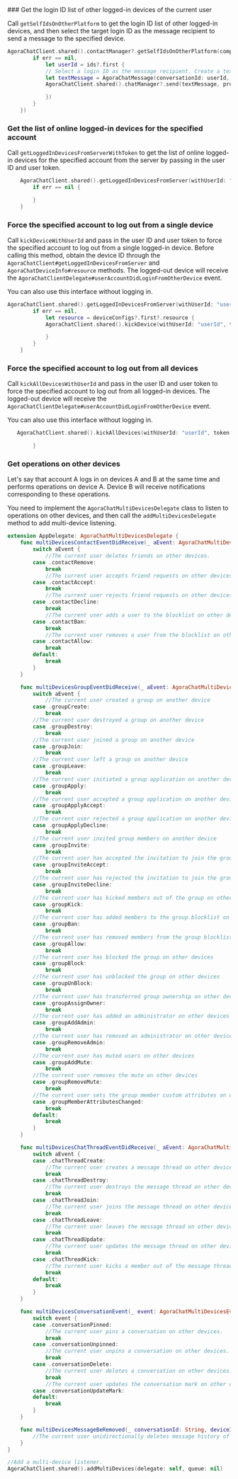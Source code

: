 <PlatformWrapper platform="ios">
### Get the login ID list of other logged-in devices of the current user

Call `getSelfIdsOnOtherPlatform` to get the login ID list of other logged-in devices, and then select the target login ID as the message recipient to send a message to the specified device.

```swift
AgoraChatClient.shared().contactManager?.getSelfIdsOnOtherPlatform(completion: { ids, err in
        if err == nil,
            let userId = ids?.first {
            // Select a login ID as the message recipient. Create a text message, content is the message text, conversationId passes the login ID as the message recipient.
            let textMessage = AgoraChatMessage(conversationId: userId, body: .text(content: "hello"), ext: nil)
            AgoraChatClient.shared().chatManager?.send(textMessage, progress: nil, completion: { msg, e in

            })
        }
    })
```

### Get the list of online logged-in devices for the specified account

Call `getLoggedInDevicesFromServerWithToken` to get the list of online logged-in devices for the specified account from the server by passing in the user ID and user token.

```swift
    AgoraChatClient.shared().getLoggedInDevicesFromServer(withUserId: "userId", token: "token") { deviceConfigs, err in
        if err == nil {

        }
    }
```

### Force the specified account to log out from a single device

Call `kickDeviceWithUserId` and pass in the user ID and user token to force the specified account to log out from a single logged-in device. Before calling this method, obtain the device ID through the `AgoraChatClient#getLoggedInDevicesFromServer` and `AgoraChatDeviceInfo#resource` methods. The logged-out device will receive the `AgoraChatClientDelegate#userAccountDidLoginFromOtherDevice` event.

<Admonition type="info" title="Note">You can also use this interface without logging in.</Admonition>

```swift
AgoraChatClient.shared().getLoggedInDevicesFromServer(withUserId: "userId", token: "token") { deviceConfigs, err in
        if err == nil,
            let resource = deviceConfigs?.first?.resource {
            AgoraChatClient.shared().kickDevice(withUserId: "userId", token: "token", resource: resource) { e in

            }
        }
    }
```

### Force the specified account to log out from all devices

Call `kickAllDevicesWithUserId` and pass in the user ID and user token to force the specified account to log out from all logged-in devices. The logged-out device will receive the `AgoraChatClientDelegate#userAccountDidLoginFromOtherDevice` event.

<Admonition type="info" title="Note">You can also use this interface without logging in.</Admonition>

```swift
   AgoraChatClient.shared().kickAllDevices(withUserId: "userId", token: "token") { err in

        }
```

### Get operations on other devices

Let's say that account A logs in on devices A and B at the same time and performs operations on device A. Device B will receive notifications corresponding to these operations.

You need to implement the `AgoraChatMultiDevicesDelegate` class to listen to operations on other devices, and then call the `addMultiDevicesDelegate` method to add multi-device listening.

```swift
extension AppDelegate: AgoraChatMultiDevicesDelegate {
    func multiDevicesContactEventDidReceive(_ aEvent: AgoraChatMultiDevicesEvent, username aUsername: String, ext aExt: String?) {
        switch aEvent {
            //The current user deletes friends on other devices.
        case .contactRemove:
            break
            //The current user accepts friend requests on other devices.
        case .contactAccept:
            break
            //The current user rejects friend requests on other devices.
        case .contactDecline:
            break
            //The current user adds a user to the blocklist on other devices.
        case .contactBan:
            break
            //The current user removes a user from the blocklist on other devices.
        case .contactAllow:
            break
        default:
            break
        }
    }

    func multiDevicesGroupEventDidReceive(_ aEvent: AgoraChatMultiDevicesEvent, groupId aGroupId: String, ext aExt: Any?) {
        switch aEvent {
            //The current user created a group on another device
        case .groupCreate:
            break
        //The current user destroyed a group on another device
        case .groupDestroy:
            break
        //The current user joined a group on another device
        case .groupJoin:
            break
        //The current user left a group on another device
        case .groupLeave:
            break
        //The current user initiated a group application on another device
        case .groupApply:
            break
        //The current user accepted a group application on another device
        case .groupApplyAccept:
            break
        //The current user rejected a group application on another device
        case .groupApplyDecline:
            break
        //The current user invited group members on another device
        case .groupInvite:
            break
        //The current user has accepted the invitation to join the group on other devices
        case .groupInviteAccept:
            break
        //The current user has rejected the invitation to join the group on other devices
        case .groupInviteDecline:
            break
        //The current user has kicked members out of the group on other devices
        case .groupKick:
            break
        //The current user has added members to the group blocklist on other devices
        case .groupBan:
            break
        //The current user has removed members from the group blocklist on other devices
        case .groupAllow:
            break
        //The current user has blocked the group on other devices
        case .groupBlock:
            break
        //The current user has unblocked the group on other devices
        case .groupUnBlock:
            break
        //The current user has transferred group ownership on other devices
        case .groupAssignOwner:
            break
        //The current user has added an administrator on other devices
        case .groupAddAdmin:
            break
        //The current user has removed an administrator on other devices
        case .groupRemoveAdmin:
            break
        //The current user has muted users on other devices
        case .groupAddMute:
            break
        //The current user removes the mute on other devices
        case .groupRemoveMute:
            break
        //The current user sets the group member custom attributes on other devices
        case .groupMemberAttributesChanged:
            break
        default:
            break
        }
    }

    func multiDevicesChatThreadEventDidReceive(_ aEvent: AgoraChatMultiDevicesEvent, threadId aThreadId: String, ext aExt: Any?) {
        switch aEvent {
        case .chatThreadCreate:
            //The current user creates a message thread on other devices.
            break
        case .chatThreadDestroy:
            //The current user destroys the message thread on other devices.
            break
        case .chatThreadJoin:
            //The current user joins the message thread on other devices.
            break
        case .chatThreadLeave:
            //The current user leaves the message thread on other devices.
            break
        case .chatThreadUpdate:
            //The current user updates the message thread on other devices.
            break
        case .chatThreadKick:
            //The current user kicks a member out of the message thread on other devices.
            break
        default:
            break
        }
    }

    func multiDevicesConversationEvent(_ event: AgoraChatMultiDevicesEvent, conversationId: String, conversationType: AgoraChatConversationType) {
        switch event {
        case .conversationPinned:
            //The current user pins a conversation on other devices.
            break
        case .conversationUnpinned:
            //The current user unpins a conversation on other devices.
            break
        case .conversationDelete:
            //The current user deletes a conversation on other devices.
            break
            //The current user updates the conversation mark on other devices, including adding and removing conversation marks.
        case .conversationUpdateMark:
        default:
            break
        }
    }

    func multiDevicesMessageBeRemoved(_ conversationId: String, deviceId: String) {
        //The current user unidirectionally deletes message history of a conversation on other devices from the server.
    }
}

//Add a multi-device listener.
AgoraChatClient.shared().addMultiDevices(delegate: self, queue: nil)
```

</PlatformWrapper>